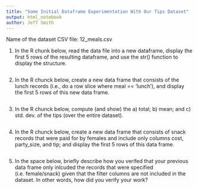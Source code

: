 ```yaml
---
title: "Some Initial Dataframe Experimentation With Our Tips Dataset"
output: html_notebook
author: Jeff Smith
---
```


Name of the dataset CSV file: 12_meals.csv

1.  In the R chunk below, read the data file into a new dataframe, display the first 5 rows of the resulting dataframe, and use the str() function to display the structure.
```r

```


2.  In the R chunck below, create a new data frame that consists of the lunch records (i.e., do a row slice where meal == 'lunch'), and display the first 5 rows of this new data frame.

```r

```


3.  In the R chunck below, compute (and show) the a) total; b) mean; and c) std. dev. of the tips (over the entire dataset).
```r

```


4.  In the R chunck below, create a new data frame that consists of snack records that were paid for by females and include only columns cost, party_size, and tip; and display the first 5 rows of this data frame.
```r

```


5.  In the space below, briefly describe how you verifed that your previous data frame only inlcuded the records that were specified (i.e. female/snack) given that the filter columns are not included in the dataset.  In other words, how did you verify your work?



